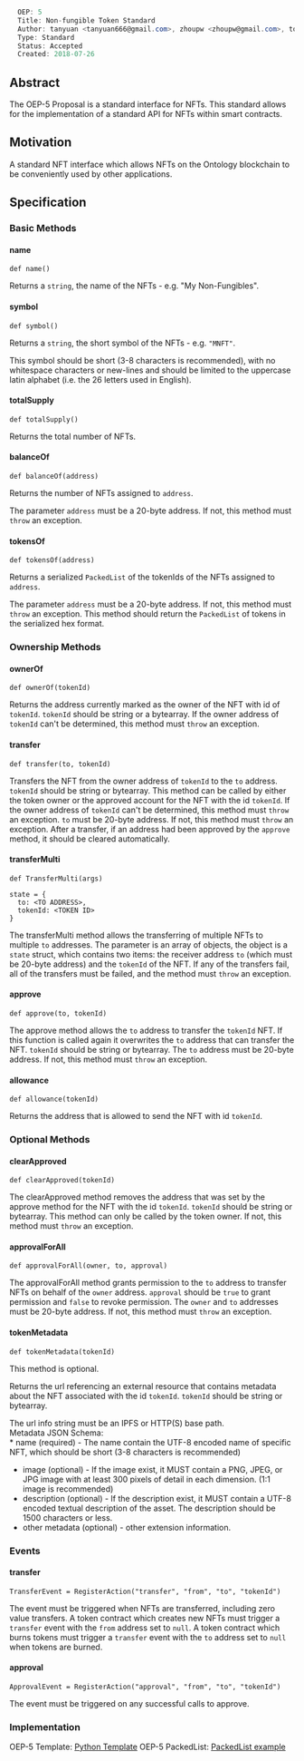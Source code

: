 <source lang="csharp">
  OEP: 5
  Title: Non-fungible Token Standard
  Author: tanyuan <tanyuan666@gmail.com>, zhoupw <zhoupw@gmail.com>, tonyclarking<tonyclarking@gmail.com>, blckchan<1258176714@qq.com>
  Type: Standard
  Status: Accepted
  Created: 2018-07-26
</source>

==Abstract==

The OEP-5 Proposal is a standard interface for NFTs.
This standard allows for the implementation of a standard API for NFTs within smart contracts.

==Motivation==

A standard NFT interface which allows NFTs on the Ontology blockchain to be conveniently used by other applications.

==Specification==

===Basic Methods===

====name====

<pre>
def name()
</pre>

Returns a <code>string</code>, the name of the NFTs - e.g. "My Non-Fungibles".

====symbol====

<pre>
def symbol()
</pre>

Returns a <code>string</code>, the short symbol of the NFTs - e.g. <code>"MNFT"</code>.

This symbol should be short (3-8 characters is recommended), with no whitespace characters or new-lines and should be limited to the uppercase latin alphabet (i.e. the 26 letters used in English).

====totalSupply====

<pre>
def totalSupply()
</pre>

Returns the total number of NFTs.

====balanceOf====

<pre>
def balanceOf(address)
</pre>

Returns the number of NFTs assigned to <code>address</code>.

The parameter <code>address</code> must be a 20-byte address.
If not, this method must <code>throw</code> an exception.

====tokensOf====

<pre>
def tokensOf(address)
</pre>

Returns a serialized <code>PackedList</code> of the tokenIds of the NFTs assigned to <code>address</code>.

The parameter <code>address</code> must be a 20-byte address.
If not, this method must <code>throw</code> an exception.
This method should return the <code>PackedList</code> of tokens in the serialized hex format.

===Ownership Methods===

==== ownerOf====

<pre>
def ownerOf(tokenId)
</pre>

Returns the address currently marked as the owner of the NFT with id of <code>tokenId</code>.
<code>tokenId</code> should be string or a bytearray.
If the owner address of <code>tokenId</code> can't be determined, this method must <code>throw</code> an exception.

====transfer====

<pre>
def transfer(to, tokenId)
</pre>

Transfers the NFT from the owner address of <code>tokenId</code> to the <code>to</code> address.
<code>tokenId</code> should be string or bytearray.
This method can be called by either the token owner or the approved account for the NFT with the id <code>tokenId</code>.
If the owner address of <code>tokenId</code> can't be determined, this method must <code>throw</code> an exception.
<code>to</code> must be 20-byte address. If not, this method must <code>throw</code> an exception.
After a transfer, if an address had been approved by the <code>approve</code> method, it should be cleared automatically.

====transferMulti====

<pre>
def TransferMulti(args)

state = {
  to: <TO ADDRESS>,
  tokenId: <TOKEN ID>
}
</pre>

The transferMulti method allows the transferring of multiple NFTs to multiple <code>to</code> addresses.
The parameter is an array of objects, the object is a <code>state</code> struct, which contains two items: the receiver address <code>to</code> (which must be 20-byte address) and the <code>tokenId</code> of the NFT.
If any of the transfers fail, all of the transfers must be failed, and the method must <code>throw</code> an exception.


====approve====

<pre>
def approve(to, tokenId)
</pre>

The approve method allows the <code>to</code> address to transfer the <code>tokenId</code> NFT.
If this function is called again it overwrites the <code>to</code> address that can transfer the NFT.
<code>tokenId</code> should be string or bytearray.
The <code>to</code> address must be 20-byte address.
If not, this method must <code>throw</code> an exception.

====allowance====

<pre>
def allowance(tokenId)
</pre>

Returns the address that is allowed to send the NFT with id <code>tokenId</code>.

===Optional Methods===

====clearApproved====

<pre>
def clearApproved(tokenId)
</pre>

The clearApproved method removes the address that was set by the approve method for the NFT with the id <code>tokenId</code>.
<code>tokenId</code> should be string or bytearray.
This method can only be called by the token owner.
If not, this method must <code>throw</code> an exception.

====approvalForAll====

<pre>
def approvalForAll(owner, to, approval)
</pre>

The approvalForAll method grants permission to the <code>to</code> address to transfer NFTs on behalf of the <code>owner</code> address.
<code>approval</code> should be <code>true</code> to grant permission and <code>false</code> to revoke permission.
The <code>owner</code> and <code>to</code> addresses must be 20-byte address.
If not, this method must <code>throw</code> an exception.

====tokenMetadata====

<pre>
def tokenMetadata(tokenId)
</pre>

This method is optional.

Returns the url referencing an external resource that contains metadata about the NFT associated with the id <code>tokenId</code>.
<code>tokenId</code> should be string or bytearray.

The url info string must be an IPFS or HTTP(S) base path.<br/>
Metadata JSON Schema:<br/>
* name (required) - The name contain the UTF-8 encoded name of specific NFT, which should be short (3-8 characters is recommended)
* image (optional) - If the image exist, it MUST contain a PNG, JPEG, or JPG image with at least 300 pixels of detail in each dimension. (1:1 image is recommended)
* description (optional) - If the description exist, it MUST contain a UTF-8 encoded textual description of the asset. The description should be 1500 characters or less.
* other metadata (optional) - other extension information.

===Events===

====transfer====

<pre>
TransferEvent = RegisterAction("transfer", "from", "to", "tokenId")
</pre>

The event must be triggered when NFTs are transferred, including zero value transfers.
A token contract which creates new NFTs must trigger a <code>transfer</code> event with the <code>from</code> address set to <code>null</code>.
A token contract which burns tokens must trigger a <code>transfer</code> event with the <code>to</code> address set to <code>null</code> when tokens are burned.

====approval====

<pre>
ApprovalEvent = RegisterAction("approval", "from", "to", "tokenId")
</pre>

The event must be triggered on any successful calls to approve.

===Implementation===

OEP-5 Template: [[https://github.com/ONT-Avocados/python-template/blob/master/OEP5Sample/OEP5Sample_compiler2.0.py | Python Template]]
OEP-5 PackedList: [[https://github.com/WyattMufson/OEP5-PackedList/blob/master/packed.py | PackedList example]]
